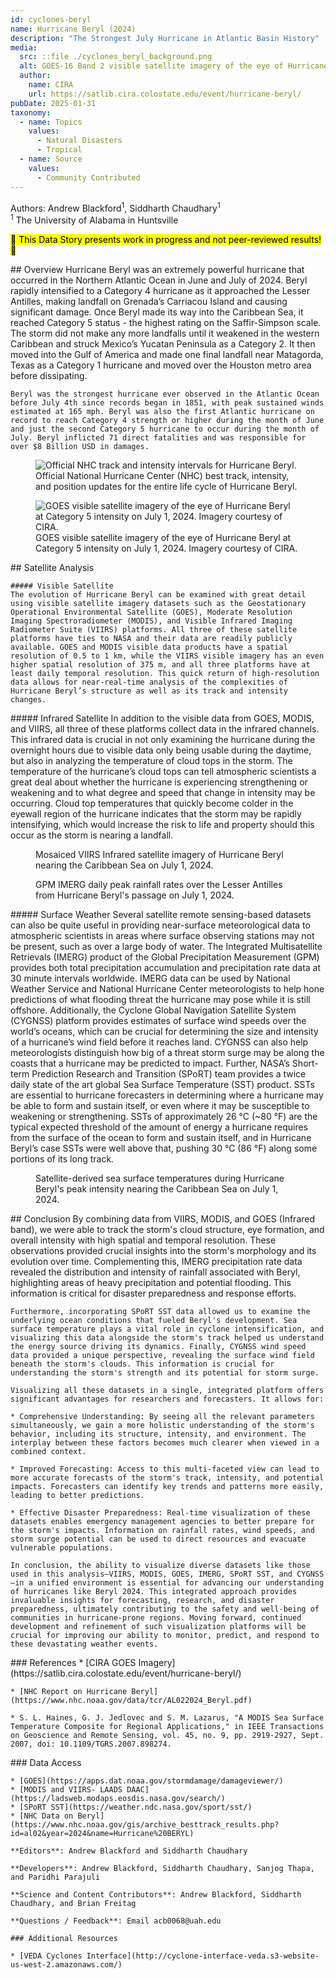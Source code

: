 ```yaml
---
id: cyclones-beryl
name: Hurricane Beryl (2024)
description: "The Strongest July Hurricane in Atlantic Basin History"
media:
  src: ::file ./cyclones_beryl_background.png
  alt: GOES-16 Band 2 visible satellite imagery of the eye of Hurricane Beryl at Category 5 intensity.
  author:
    name: CIRA
    url: https://satlib.cira.colostate.edu/event/hurricane-beryl/
pubDate: 2025-01-31
taxonomy:
  - name: Topics
    values:
      - Natural Disasters
      - Tropical
  - name: Source
    values:
      - Community Contributed
---
```


<Block>
  <Prose>

  Authors: Andrew Blackford<sup>1</sup>, Siddharth Chaudhary<sup>1</sup>\
  <sup>1</sup> The University of Alabama in Huntsville
  
  <mark>🚧 This Data Story presents work in progress and not peer-reviewed results! 🚧</mark>

  </Prose>
</Block>


<Block>
  <Prose>
    ## Overview    
    Hurricane Beryl was an extremely powerful hurricane that occurred in the Northern Atlantic Ocean in June and July of 2024. Beryl rapidly intensified to a Category 4 hurricane as it approached the Lesser Antilles, making landfall on Grenada’s Carriacou Island and causing significant damage. Once Beryl made its way into the Caribbean Sea, it reached Category 5 status - the highest rating on the Saffir-Simpson scale. The storm did not make any more landfalls until it weakened in the western Caribbean and struck Mexico’s Yucatan Peninsula as a Category 2. It then moved into the Gulf of America and made one final landfall near Matagorda, Texas as a Category 1 hurricane and moved over the Houston metro area before dissipating. 
  
    Beryl was the strongest hurricane ever observed in the Atlantic Ocean before July 4th since records began in 1851, with peak sustained winds estimated at 165 mph. Beryl was also the first Atlantic hurricane on record to reach Category 4 strength or higher during the month of June and just the second Category 5 hurricane to occur during the month of July. Beryl inflicted 71 direct fatalities and was responsible for over $8 Billion USD in damages. 
  </Prose>

  <Figure>
    <Image
      src={new URL('./cyclones_beryl_track.jpg', import.meta.url).href}
      alt='Official NHC track and intensity intervals for Hurricane Beryl.'
      align='left'
    />
    <Caption>
    Official National Hurricane Center (NHC) best track, intensity, and position updates for the entire life cycle of Hurricane Beryl. 
    </Caption>
  </Figure>
</Block>

<Block>
  <Figure>
    <Image
      src={new URL('./cyclones-beryl-goes-20240701_compressed.gif', import.meta.url).href}
      alt='GOES visible satellite imagery of the eye of Hurricane Beryl at Category 5 intensity on July 1, 2024. Imagery courtesy of CIRA.'
      align='left'
    />
    <Caption>
      GOES visible satellite imagery of the eye of Hurricane Beryl at Category 5 intensity on July 1, 2024. Imagery courtesy of CIRA.
    </Caption>
  </Figure>
  <Prose>
    ## Satellite Analysis

    ##### Visible Satellite
    The evolution of Hurricane Beryl can be examined with great detail using visible satellite imagery datasets such as the Geostationary Operational Environmental Satellite (GOES), Moderate Resolution Imaging Spectroradiometer (MODIS), and Visible Infrared Imaging Radiometer Suite (VIIRS) platforms. All three of these satellite platforms have ties to NASA and their data are readily publicly available. GOES and MODIS visible data products have a spatial resolution of 0.5 to 1 km, while the VIIRS visible imagery has an even higher spatial resolution of 375 m, and all three platforms have at least daily temporal resolution. This quick return of high-resolution data allows for near-real-time analysis of the complexities of Hurricane Beryl’s structure as well as its track and intensity changes.

  </Prose>
</Block>

<Block>
  <Prose>
    ##### Infrared Satellite
    In addition to the visible data from GOES, MODIS, and VIIRS, all three of these platforms collect data in the infrared channels. This infrared data is crucial in not only examining the hurricane during the overnight hours due to visible data only being usable during the daytime, but also in analyzing the temperature of cloud tops in the storm. The temperature of the hurricane’s cloud tops can tell atmospheric scientists a great deal about whether the hurricane is experiencing strengthening or weakening and to what degree and speed that change in intensity may be occurring. Cloud top temperatures that quickly become colder in the eyewall region of the hurricane indicates that the storm may be rapidly intensifying, which would increase the risk to life and property should this occur as the storm is nearing a landfall. 
  </Prose>
  <Figure>
    <Map
      center={[-62, 13.5]}
      zoom={5.25}
      datasetId='viirs_mosaic-cyclone-beryl'
      layerId='viirs_mosaic-cyclone-beryl'
      dateTime='2024-07-01'
    />
    <Caption
      attrAuthor='NASA'
      attrUrl='https://nasa.gov/'
    >
    Mosaiced VIIRS Infrared satellite imagery of Hurricane Beryl nearing the Caribbean Sea on July 1, 2024.
    </Caption>
  </Figure>
</Block>

<Block>
  <Figure>
    <Map
      datasetId='GPM_3IMERGDF.v07'
      layerId='GPM_3IMERGDF.v07'
      dateTime='2024-07-01'
      center={[-59, 12]}
      zoom={5.25}
    />
    <Caption
      attrAuthor='NASA'
      attrUrl='https://nasa.gov/'
    >
    GPM IMERG daily peak rainfall rates over the Lesser Antilles from Hurricane Beryl's passage on July 1, 2024.
    </Caption>
  </Figure>
  <Prose>
    ##### Surface Weather
    Several satellite remote sensing-based datasets can also be quite useful in providing near-surface meteorological data to atmospheric scientists in areas where surface observing stations may not be present, such as over a large body of water. The Integrated Multisatellite Retrievals (IMERG) product of the Global Precipitation Measurement (GPM) provides both total precipitation accumulation and precipitation rate data at 30 minute intervals worldwide. IMERG data can be used by National Weather Service and National Hurricane Center meteorologists to help hone predictions of what flooding threat the hurricane may pose while it is still offshore. Additionally, the Cyclone Global Navigation Satellite System (CYGNSS) platform provides estimates of surface wind speeds over the world’s oceans, which can be crucial for determining the size and intensity of a hurricane’s wind field before it reaches land. CYGNSS can also help meteorologists distinguish how big of a threat storm surge may be along the coasts that a hurricane may be predicted to impact. 
  </Prose>
</Block>

<Block>
  <Prose>
    Further, NASA’s Short-term Prediction Research and Transition (SPoRT) team provides a twice daily state of the art global Sea Surface Temperature (SST) product. SSTs are essential to hurricane forecasters in determining where a hurricane may be able to form and sustain itself, or even where it may be susceptible to weakening or strengthening. SSTs of approximately 26 °C (~80 °F) are the typical expected threshold of the amount of energy a hurricane requires from the surface of the ocean to form and sustain itself, and in Hurricane Beryl’s case SSTs were well above that, pushing 30 °C (86 °F) along some portions of its long track. 
  </Prose>
<Figure>
    <Map
      center={[-62, 13.5]}
      zoom={5.25}
      datasetId='sst-cyclone-beryl'
      layerId='sst-cyclone-beryl'
      dateTime='2024-07-01'
    />
    <Caption
      attrAuthor='NASA'
      attrUrl='https://nasa.gov/'
    >
    Satellite-derived sea surface temperatures during Hurricane Beryl's peak intensity nearing the Caribbean Sea on July 1, 2024.
    </Caption>
  </Figure>
</Block>



<Block>
  <Prose>
    ## Conclusion
    By combining data from VIIRS, MODIS, and GOES (Infrared band), we were able to track the storm's cloud structure, eye formation, and overall intensity with high spatial and temporal resolution. These observations provided crucial insights into the storm's morphology and its evolution over time. Complementing this, IMERG precipitation rate data revealed the distribution and intensity of rainfall associated with Beryl, highlighting areas of heavy precipitation and potential flooding. This information is critical for disaster preparedness and response efforts.

    Furthermore, incorporating SPoRT SST data allowed us to examine the underlying ocean conditions that fueled Beryl's development. Sea surface temperature plays a vital role in cyclone intensification, and visualizing this data alongside the storm's track helped us understand the energy source driving its dynamics. Finally, CYGNSS wind speed data provided a unique perspective, revealing the surface wind field beneath the storm's clouds. This information is crucial for understanding the storm's strength and its potential for storm surge.

    Visualizing all these datasets in a single, integrated platform offers significant advantages for researchers and forecasters. It allows for:

    * Comprehensive Understanding: By seeing all the relevant parameters simultaneously, we gain a more holistic understanding of the storm's behavior, including its structure, intensity, and environment. The interplay between these factors becomes much clearer when viewed in a combined context.

    * Improved Forecasting: Access to this multi-faceted view can lead to more accurate forecasts of the storm's track, intensity, and potential impacts. Forecasters can identify key trends and patterns more easily, leading to better predictions.

    * Effective Disaster Preparedness: Real-time visualization of these datasets enables emergency management agencies to better prepare for the storm's impacts. Information on rainfall rates, wind speeds, and storm surge potential can be used to direct resources and evacuate vulnerable populations.

    In conclusion, the ability to visualize diverse datasets like those used in this analysis—VIIRS, MODIS, GOES, IMERG, SPoRT SST, and CYGNSS—in a unified environment is essential for advancing our understanding of hurricanes like Beryl 2024. This integrated approach provides invaluable insights for forecasting, research, and disaster preparedness, ultimately contributing to the safety and well-being of communities in hurricane-prone regions. Moving forward, continued development and refinement of such visualization platforms will be crucial for improving our ability to monitor, predict, and respond to these devastating weather events.

  </Prose>
</Block>


<Block>
  <Prose>
    ### References
    * [CIRA GOES Imagery](https://satlib.cira.colostate.edu/event/hurricane-beryl/)
    
    * [NHC Report on Hurricane Beryl](https://www.nhc.noaa.gov/data/tcr/AL022024_Beryl.pdf)

    * S. L. Haines, G. J. Jedlovec and S. M. Lazarus, "A MODIS Sea Surface Temperature Composite for Regional Applications," in IEEE Transactions on Geoscience and Remote Sensing, vol. 45, no. 9, pp. 2919-2927, Sept. 2007, doi: 10.1109/TGRS.2007.898274.
  </Prose>
</Block>

<Block>
  <Prose>
    ### Data Access

    * [GOES](https://apps.dat.noaa.gov/stormdamage/damageviewer/)
    * [MODIS and VIIRS- LAADS DAAC](https://ladsweb.modaps.eosdis.nasa.gov/search/)
    * [SPoRT SST](https://weather.ndc.nasa.gov/sport/sst/)
    * [NHC Data on Beryl](https://www.nhc.noaa.gov/gis/archive_besttrack_results.php?id=al02&year=2024&name=Hurricane%20BERYL)

  </Prose>
</Block>

<Block>
  <Prose>

    **Editors**: Andrew Blackford and Siddharth Chaudhary

    **Developers**: Andrew Blackford, Siddharth Chaudhary, Sanjog Thapa, and Paridhi Parajuli 

    **Science and Content Contributors**: Andrew Blackford, Siddharth Chaudhary, and Brian Freitag

    **Questions / Feedback**: Email acb0068@uah.edu

    ### Additional Resources

    * [VEDA Cyclones Interface](http://cyclone-interface-veda.s3-website-us-west-2.amazonaws.com/)

  </Prose>
</Block>

